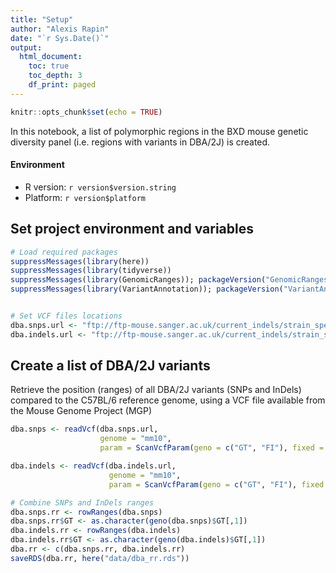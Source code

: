 ```yaml
---
title: "Setup"
author: "Alexis Rapin"
date: "`r Sys.Date()`"
output:
  html_document:
    toc: true
    toc_depth: 3
    df_print: paged
---
```

```r
knitr::opts_chunk$set(echo = TRUE)
```

In this notebook, a list of polymorphic regions in the BXD mouse genetic diversity panel (i.e. regions with variants in DBA/2J) is created.

#### Environment

- R version: `r version$version.string`
- Platform: `r version$platform`

## Set project environment and variables

```r
# Load required packages
suppressMessages(library(here))
suppressMessages(library(tidyverse))
suppressMessages(library(GenomicRanges)); packageVersion("GenomicRanges")
suppressMessages(library(VariantAnnotation)); packageVersion("VariantAnnotation")


# Set VCF files locations
dba.snps.url <- "ftp://ftp-mouse.sanger.ac.uk/current_indels/strain_specific_vcfs/DBA_2J.mgp.v5.snps.dbSNP142.vcf.gz"
dba.indels.url <- "ftp://ftp-mouse.sanger.ac.uk/current_indels/strain_specific_vcfs/DBA_2J.mgp.v5.indels.dbSNP142.normed.vcf.gz"
```

## Create a list of DBA/2J variants
Retrieve the position (ranges) of all DBA/2J variants (SNPs and InDels) compared to the C57BL/6 reference genome, using a VCF file available from the Mouse Genome Project (MGP)

```r

dba.snps <- readVcf(dba.snps.url,
                    genome = "mm10",
                    param = ScanVcfParam(geno = c("GT", "FI"), fixed = c("ALT"), info = NA, trimEmpty = TRUE))

dba.indels <- readVcf(dba.indels.url,
                      genome = "mm10",
                      param = ScanVcfParam(geno = c("GT", "FI"), fixed = c("ALT"), info = NA, trimEmpty = TRUE))

# Combine SNPs and InDels ranges
dba.snps.rr <- rowRanges(dba.snps)
dba.snps.rr$GT <- as.character(geno(dba.snps)$GT[,1])
dba.indels.rr <- rowRanges(dba.indels)
dba.indels.rr$GT <- as.character(geno(dba.indels)$GT[,1])
dba.rr <- c(dba.snps.rr, dba.indels.rr)
saveRDS(dba.rr, here("data/dba_rr.rds"))
```
